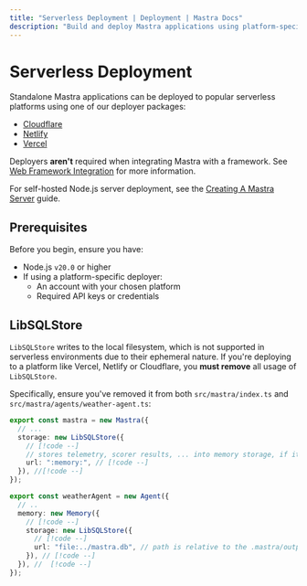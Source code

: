 ```yaml
---
title: "Serverless Deployment | Deployment | Mastra Docs"
description: "Build and deploy Mastra applications using platform-specific deployers or standard HTTP servers"
---
```


# Serverless Deployment

Standalone Mastra applications can be deployed to popular serverless platforms using one of our deployer packages:

- [Cloudflare](/docs/deployment/serverless-platforms/cloudflare-deployer)
- [Netlify](/docs/deployment/serverless-platforms/netlify-deployer)
- [Vercel](/docs/deployment/serverless-platforms/vercel-deployer)

Deployers **aren't** required when integrating Mastra with a framework. See [Web Framework Integration](/docs/deployment/web-framework) for more information.

For self-hosted Node.js server deployment, see the [Creating A Mastra Server](/docs/deployment/server-deployment) guide.

## Prerequisites

Before you begin, ensure you have:

- Node.js `v20.0` or higher
- If using a platform-specific deployer:
  - An account with your chosen platform
  - Required API keys or credentials

## LibSQLStore

`LibSQLStore` writes to the local filesystem, which is not supported in serverless environments due to their ephemeral nature. If you're deploying to a platform like Vercel, Netlify or Cloudflare, you **must remove** all usage of `LibSQLStore`.

Specifically, ensure you've removed it from both `src/mastra/index.ts` and `src/mastra/agents/weather-agent.ts`:

```typescript title="src/mastra/index.ts" showLineNumbers
export const mastra = new Mastra({
  // ...
  storage: new LibSQLStore({
    // [!code --]
    // stores telemetry, scorer results, ... into memory storage, if it needs to persist, change to file:../mastra.db // [!code --]
    url: ":memory:", // [!code --]
  }), //[!code --]
});
```

```typescript title="src/mastra/agents/weather-agent.ts" showLineNumbers
export const weatherAgent = new Agent({
  // ..
  memory: new Memory({
    // [!code --]
    storage: new LibSQLStore({
      // [!code --]
      url: "file:../mastra.db", // path is relative to the .mastra/output directory // [!code --]
    }), // [!code --]
  }), //  [!code --]
});
```
